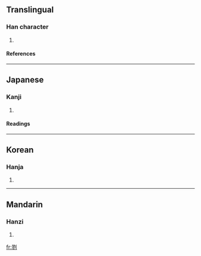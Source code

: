 ==Translingual==
===Han character===
{{Han char|rn=18|rad=刀|as=11|sn=13|four=|canj=尸竹中弓 (SHLN)}}
# {{defn|Han}}
====References====
{{Han ref|kx=0143.210|dkj=02149|dj=0324.070|hdz=10354.150|uh=5279|ud=21113}}
----
==Japanese==
===Kanji===
{{ja-kanji|grade=|rs=刀11}}
# {{defn|Japanese}} 
====Readings====
{{ja-readings|on=[[りく]] (riku), [[ろく]] (roku), [[きょう]] (kyō), [[く]] (ku)|kun=[[けずる]] (kezuru)}}
----
==Korean==
===Hanja===
{{ko-hanja|hangeul=륙|rv=ryuk|mr=ryuk}}
# {{defn|Korean}}
----
==Mandarin==
===Hanzi===
{{cmn-hanzi|pin=[[chāo]] ([[chao1]]), [[lù]] ([[lu4]])|wg=ch'ao<sup>1</sup>, lu<sup>4</sup>}}
# {{defn|Mandarin}}

[[fr:剹]]